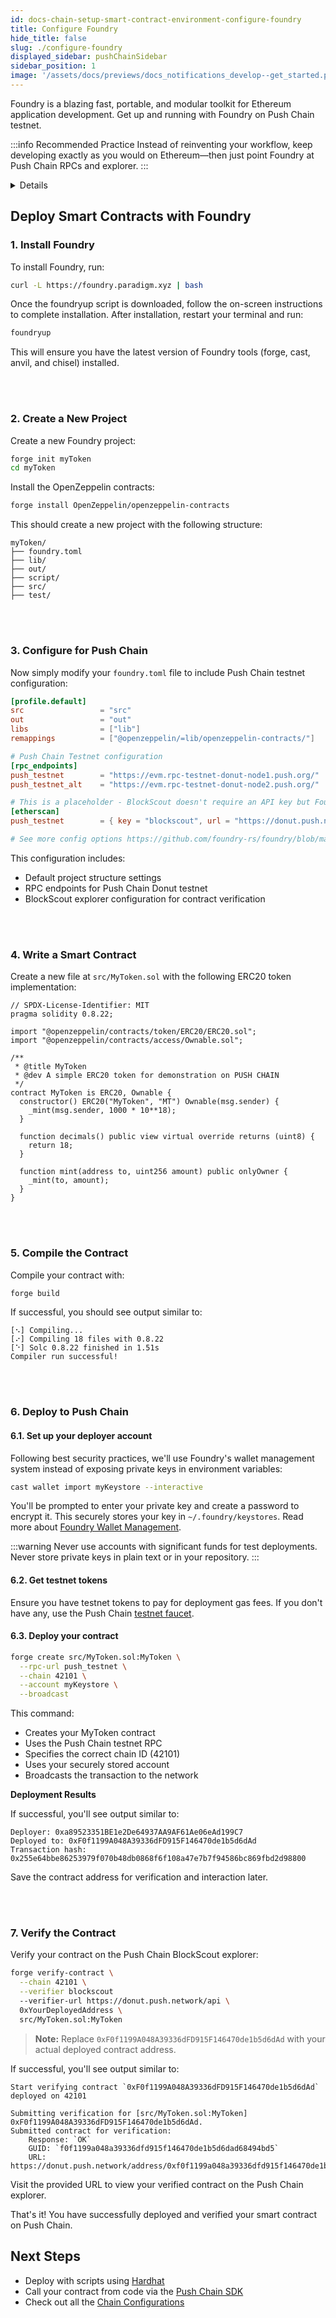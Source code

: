 ```yaml
---
id: docs-chain-setup-smart-contract-environment-configure-foundry
title: Configure Foundry
hide_title: false
slug: ./configure-foundry
displayed_sidebar: pushChainSidebar
sidebar_position: 1
image: '/assets/docs/previews/docs_notifications_develop--get_started.png'
---
```


<head>
  <title>Configure Foundry | Smart Contract Environment | Tooling | Setup | Push Chain Docs</title>
</head>


<!-- Content Start -->

Foundry is a blazing fast, portable, and modular toolkit for Ethereum application development. Get up and running with Foundry on Push Chain testnet.

:::info Recommended Practice
Instead of reinventing your workflow, keep developing exactly as you would on Ethereum—then just point Foundry at Push Chain RPCs and explorer.
:::

<Details summary="Push Chain Specs">
  <PushChainSpecs />
</Details>

## Deploy Smart Contracts with Foundry

### 1. Install Foundry

To install Foundry, run:

```bash
curl -L https://foundry.paradigm.xyz | bash
```

Once the foundryup script is downloaded, follow the on-screen instructions to complete installation. After installation, restart your terminal and run:

```bash
foundryup
```

This will ensure you have the latest version of Foundry tools (forge, cast, anvil, and chisel) installed.

<br />
<br />

### 2. Create a New Project

Create a new Foundry project:

```bash
forge init myToken
cd myToken
```

Install the OpenZeppelin contracts:

```bash
forge install OpenZeppelin/openzeppelin-contracts
```

This should create a new project with the following structure:

```
myToken/
├── foundry.toml
├── lib/
├── out/
├── script/
├── src/
├── test/
```
<br />
<br />

### 3. Configure for Push Chain

Now simply modify your `foundry.toml` file to include Push Chain testnet configuration:

```toml
[profile.default]
src                 = "src"
out                 = "out"
libs                = ["lib"]
remappings          = ["@openzeppelin/=lib/openzeppelin-contracts/"]

# Push Chain Testnet configuration
[rpc_endpoints]
push_testnet        = "https://evm.rpc-testnet-donut-node1.push.org/"
push_testnet_alt    = "https://evm.rpc-testnet-donut-node2.push.org/"

# This is a placeholder - BlockScout doesn't require an API key but Foundry expects a key field
[etherscan]
push_testnet        = { key = "blockscout", url = "https://donut.push.network/api", chain = 42101 }

# See more config options https://github.com/foundry-rs/foundry/blob/master/crates/config/README.md#all-options
```

This configuration includes:

- Default project structure settings
- RPC endpoints for Push Chain Donut testnet
- BlockScout explorer configuration for contract verification

<br />
<br />

### 4. Write a Smart Contract

Create a new file at `src/MyToken.sol` with the following ERC20 token implementation:

```solidity
// SPDX-License-Identifier: MIT
pragma solidity 0.8.22;

import "@openzeppelin/contracts/token/ERC20/ERC20.sol";
import "@openzeppelin/contracts/access/Ownable.sol";

/**
 * @title MyToken
 * @dev A simple ERC20 token for demonstration on PUSH CHAIN
 */
contract MyToken is ERC20, Ownable {
  constructor() ERC20("MyToken", "MT") Ownable(msg.sender) {
    _mint(msg.sender, 1000 * 10**18);
  }

  function decimals() public view virtual override returns (uint8) {
    return 18;
  }

  function mint(address to, uint256 amount) public onlyOwner {
    _mint(to, amount);
  }
}
```

<br />
<br />

### 5. Compile the Contract

Compile your contract with:

```bash
forge build
```

If successful, you should see output similar to:

```
[⠢] Compiling...
[⠔] Compiling 18 files with 0.8.22
[⠑] Solc 0.8.22 finished in 1.51s
Compiler run successful!
```
<br />
<br />

### 6. Deploy to Push Chain

#### 6.1. Set up your deployer account

Following best security practices, we'll use Foundry's wallet management system instead of exposing private keys in environment variables:

```bash
cast wallet import myKeystore --interactive
```

You'll be prompted to enter your private key and create a password to encrypt it. This securely stores your key in `~/.foundry/keystores`.
Read more about [Foundry Wallet Management](https://getfoundry.sh/cast/reference/cast-wallet-import/).

:::warning
Never use accounts with significant funds for test deployments.
Never store private keys in plain text or in your repository.
:::


#### 6.2. Get testnet tokens

Ensure you have testnet tokens to pay for deployment gas fees. If you don't have any, use the Push Chain [testnet faucet](https://faucet.push.org/).

#### 6.3. Deploy your contract

```bash
forge create src/MyToken.sol:MyToken \
  --rpc-url push_testnet \
  --chain 42101 \
  --account myKeystore \
  --broadcast
```

This command:

- Creates your MyToken contract
- Uses the Push Chain testnet RPC
- Specifies the correct chain ID (42101)
- Uses your securely stored account
- Broadcasts the transaction to the network

**Deployment Results**

If successful, you'll see output similar to:

```
Deployer: 0xa89523351BE1e2De64937AA9AF61Ae06eAd199C7
Deployed to: 0xF0f1199A048A39336dFD915F146470de1b5d6dAd
Transaction hash: 0x255e64bbe86253979f070b48db0868f6f108a47e7b7f94586bc869fbd2d98800
```

Save the contract address for verification and interaction later.

<br />
<br />

### 7. Verify the Contract

Verify your contract on the Push Chain BlockScout explorer:

```bash
forge verify-contract \
  --chain 42101 \
  --verifier blockscout
  --verifier-url https://donut.push.network/api \
  0xYourDeployedAddress \
  src/MyToken.sol:MyToken
```

> **Note:** Replace `0xF0f1199A048A39336dFD915F146470de1b5d6dAd` with your actual deployed contract address.

If successful, you'll see output similar to:

```
Start verifying contract `0xF0f1199A048A39336dFD915F146470de1b5d6dAd` deployed on 42101

Submitting verification for [src/MyToken.sol:MyToken] 0xF0f1199A048A39336dFD915F146470de1b5d6dAd.
Submitted contract for verification:
	Response: `OK`
	GUID: `f0f1199a048a39336dfd915f146470de1b5d6dad68494bd5`
	URL: https://donut.push.network/address/0xf0f1199a048a39336dfd915f146470de1b5d6dad
```

Visit the provided URL to view your verified contract on the Push Chain explorer.

That's it! You have successfully deployed and verified your smart contract on Push Chain.

## Next Steps

- Deploy with scripts using [Hardhat](/docs/chain/setup/smart-contract-environment/configure-hardhat)
- Call your contract from code via the [Push Chain SDK](/docs/chain/build)
- Check out all the [Chain Configurations](/docs/chain/setup/chain-config/)
